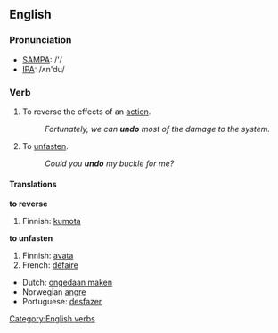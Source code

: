==English==

===Pronunciation===
*[[w:SAMPA|SAMPA]]: /'/
*[[w:IPA|IPA]]: /ʌn'du/

===Verb===
{{en-infl-irreg|undo|undoes|undoing|undid|undone}}
# To reverse the effects of an [[action]].
#: ''Fortunately, we can '''undo''' most of the damage to the system.''
# To [[unfasten]].
#: ''Could you '''undo''' my buckle for me?''

====Translations====
'''to reverse'''
{{top}}
#Finnish: [[kumota]]
{{mid}}
{{bottom}}

'''to unfasten'''
{{top}}
#Finnish: [[avata]]
#French: [[défaire]]
{{mid}}
{{bottom}}

{{checktrans}}
*Dutch: [[ongedaan maken]]
*Norwegian [[:no:angre|angre]]
*Portuguese: [[desfazer]]

[[Category:English verbs]]